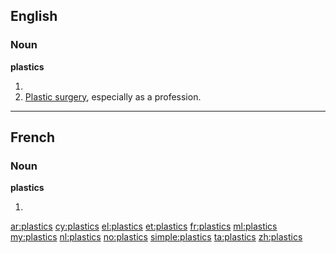 ==English==

===Noun===
'''plastics'''

# {{plural of|plastic}}
# [[plastic surgery|Plastic surgery]], especially as a profession.

----

==French==

===Noun===
'''plastics''' {{m}}

# {{plural of|plastic|lang=fr}}

[[ar:plastics]]
[[cy:plastics]]
[[el:plastics]]
[[et:plastics]]
[[fr:plastics]]
[[ml:plastics]]
[[my:plastics]]
[[nl:plastics]]
[[no:plastics]]
[[simple:plastics]]
[[ta:plastics]]
[[zh:plastics]]
